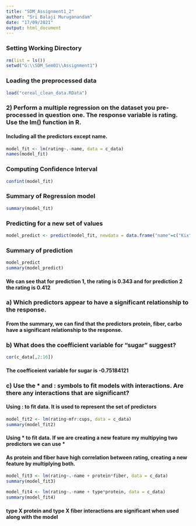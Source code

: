 ```yaml
---
title: "SDM_Assignment1_2"
author: "Sri Balaji Muruganandam"
date: "17/09/2021"
output: html_document
---
```


### Setting Working Directory
```r
rm(list = ls())
setwd("G:\\SDM_Sem01\\Assignment1")
```

### Loading the preprocessed data
```r
load("cereal_clean_data.RData")
```


### 2) Perform a multiple regression on the dataset you pre-processed in question one. The response variable is rating. Use the lm() function in R.
#### Including all the predictors except name.
```r
model_fit <- lm(rating~.-name, data = c_data)
names(model_fit)
```

### Computing Confidence Interval
```r
confint(model_fit)
```

### Summary of Regression model
```r
summary(model_fit)
```

### Predicting for a new set of values
```r
model_predict <- predict(model_fit, newdata = data.frame("name"=c("Kix","Life"),"mfr" = c(2,3),"type" = c(1,1),"calories"= c(115,130),"protein"= c(2,4),"fat" = c(2,0),"sodium" = c(170,200),"fiber" = c(2.0,5.0),"carbo" = c(12.0,5.0),"sugars" = c(8,2),"potass" = c(1.5,2.0),"vitamins" = c(0.25,1.0),"shelf" = c(3,1),"weight" = c(1.00,1.00),"cups" = c(0.75,0.67)))
```
### Summary of prediction
```r
model_predict
summary(model_predict)
```
#### We can see that for prediction 1, the rating is 0.343 and for prediction 2 the rating is 0.412

### a) Which predictors appear to have a significant relationship to the response.
#### From the summary, we can find that the predictors **protein, fiber, carbo** have a significant relationship to the response.

### b) What does the coefficient variable for “sugar” suggest?
```r
cor(c_data[,2:16])
```
####  The coefficeient variable for sugar is -0.75184121 

### c) Use the * and : symbols to fit models with interactions. Are there any interactions that are significant?
#### Using : to fit data. It is used to represent the set of predictors
```r
model_fit2 <- lm(rating~mfr:cups, data = c_data)
summary(model_fit2)
```

#### Using * to fit data. If we are creating a new feature my multipying two predictors we can use *
#### As protein and fiber have high correlation between rating, creating a new feature by multiplying both.
```r
model_fit3 <- lm(rating~.-name + protein*fiber, data = c_data)
summary(model_fit3)

model_fit4 <- lm(rating~.-name + type*protein, data = c_data)
summary(model_fit4)
```

#### type X protein and type X fiber interactions are significant when used along with the model


